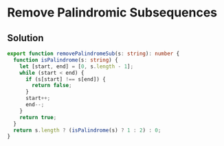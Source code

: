# Remove Palindromic Subsequences

## Solution

```typescript filename="solution.ts" copy 
export function removePalindromeSub(s: string): number {
  function isPalindrome(s: string) {
    let [start, end] = [0, s.length - 1];
    while (start < end) {
      if (s[start] !== s[end]) {
        return false;
      }
      start++;
      end--;
    }
    return true;
  }
  return s.length ? (isPalindrome(s) ? 1 : 2) : 0;
}
```